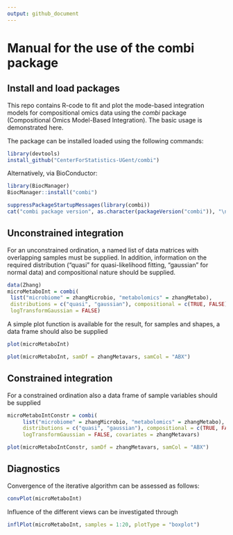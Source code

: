 ```yaml
---
output: github_document
---
```


# Manual for the use of the combi package

## Install and load packages

This repo contains R-code to fit and plot the mode-based integration models for compositional omics data using the _combi_ package (Compositional Omics Model-Based Integration). The basic usage is demonstrated here.

The package can be installed loaded using the following commands:

```r
library(devtools)
install_github("CenterForStatistics-UGent/combi")
```

Alternatively, via BioConductor:

```r
library(BiocManager)
BiocManager::install("combi")
```

```r
suppressPackageStartupMessages(library(combi))
cat("combi package version", as.character(packageVersion("combi")), "\n")
```

## Unconstrained integration

For an unconstrained ordination, a named list of data matrices with overlapping samples must be supplied. In addition, information on the required distribution ("quasi" for quasi-likelihood fitting, "gaussian" for normal data) and compositional nature should be supplied.

```r
data(Zhang)
microMetaboInt = combi(
 list("microbiome" = zhangMicrobio, "metabolomics" = zhangMetabo),
 distributions = c("quasi", "gaussian"), compositional = c(TRUE, FALSE),
 logTransformGaussian = FALSE)
```

A simple plot function is available for the result, for samples and shapes, a data frame should also be supplied

```r
plot(microMetaboInt)
```

```r
plot(microMetaboInt, samDf = zhangMetavars, samCol = "ABX")
```

## Constrained integration

For a constrained ordination also a data frame of sample variables should be supplied

```r
microMetaboIntConstr = combi(
     list("microbiome" = zhangMicrobio, "metabolomics" = zhangMetabo),
     distributions = c("quasi", "gaussian"), compositional = c(TRUE, FALSE),
     logTransformGaussian = FALSE, covariates = zhangMetavars)
```

```r
plot(microMetaboIntConstr, samDf = zhangMetavars, samCol = "ABX")
```

## Diagnostics

Convergence of the iterative algorithm can be assessed as follows:

```r
convPlot(microMetaboInt)
```

Influence of the different views can be investigated through

```r
inflPlot(microMetaboInt, samples = 1:20, plotType = "boxplot")
```
